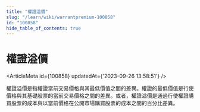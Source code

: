 ```yaml
---
title: "權證溢價"
slug: "/learn/wiki/warrantpremium-100858"
id: "100858"
hide_table_of_contents: true
---
```



# 權證溢價

<ArticleMeta id={100858} updatedAt={'2023-09-26 13:58:51'} />
<div className='border-solid border-b border-t-0 my-4 border-[var(--ifm-color-gray-300)]' />

權證溢價是指權證當前交易價格與其最低價值之間的差異。權證的最低價值是行使價格與其基礎股票的當前交易價格之間的差異。或者，權證溢價是通過行使權證購買股票的成本與以當前價格在公開市場購買股票的成本之間的百分比差異。
